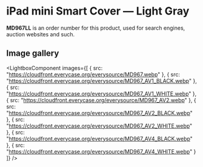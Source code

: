 
# iPad mini Smart Cover — Light Gray

<Callout type='info' emoji='👉🏻'>**MD967LL** is an order number for this product, used for search engines, auction websites and such.</Callout>

## Image gallery

<LightboxComponent
    images={[
      {
        src: "https://cloudfront.everycase.org/everysource/MD967.webp"
      },
      {
        src: "https://cloudfront.everycase.org/everysource/MD967_AV1_BLACK.webp"
      },
      {
        src: "https://cloudfront.everycase.org/everysource/MD967_AV1_WHITE.webp"
      },
      {
        src: "https://cloudfront.everycase.org/everysource/MD967_AV2.webp"
      },
      {
        src: "https://cloudfront.everycase.org/everysource/MD967_AV2_BLACK.webp"
      },
      {
        src: "https://cloudfront.everycase.org/everysource/MD967_AV2_WHITE.webp"
      },
      {
        src: "https://cloudfront.everycase.org/everysource/MD967_AV4_BLACK.webp"
      },
      {
        src: "https://cloudfront.everycase.org/everysource/MD967_AV4_WHITE.webp"
      }
    ]}
  />
